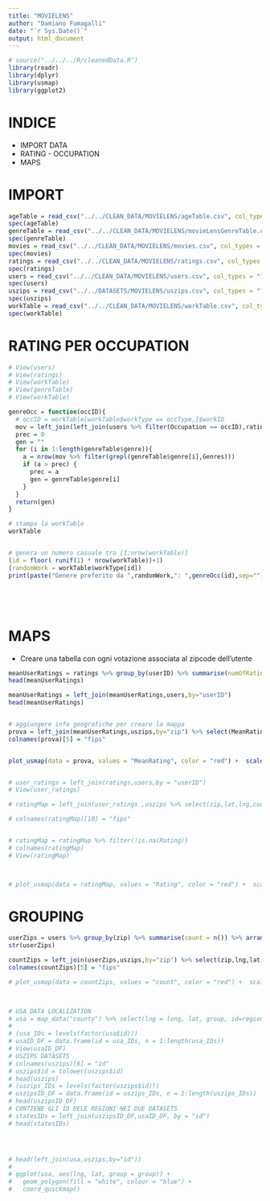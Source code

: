 ```yaml
---
title: "MOVIELENS"
author: "Damiano Fumagalli"
date: "`r Sys.Date()`"
output: html_document
---
```


```r
# source("../../../R/cleanedData.R")
library(readr)
library(dplyr)
library(usmap)
library(ggplot2)
```

# INDICE

-   IMPORT DATA
-   RATING - OCCUPATION
-   MAPS

# IMPORT

```r
ageTable = read_csv("../../CLEAN_DATA/MOVIELENS/ageTable.csv", col_types = "?")
spec(ageTable)
genreTable = read_csv("../../CLEAN_DATA/MOVIELENS/movieLensGenreTable.csv", col_types = "?")
spec(genreTable)
movies = read_csv("../../CLEAN_DATA/MOVIELENS/movies.csv", col_types = "?")
spec(movies)
ratings = read_csv("../../CLEAN_DATA/MOVIELENS/ratings.csv", col_types = "?")
spec(ratings)
users = read_csv("../../CLEAN_DATA/MOVIELENS/users.csv", col_types = "?")
spec(users)
uszips = read_csv("../../DATASETS/MOVIELENS/uszips.csv", col_types = "?") 
spec(uszips)
workTable = read_csv("../../CLEAN_DATA/MOVIELENS/workTable.csv", col_types = "?")
spec(workTable)
```

# RATING PER OCCUPATION

```r
# View(users)
# View(ratings)
# View(workTable)
# View(genreTable)
# View(workTable)

genreOcc = function(occID){
  # occID = workTable[workTable$workType == occType,]$workID
  mov = left_join(left_join(users %>% filter(Occupation == occID),ratings, by = "userID"),movies,by = "movieID")
  prec = 0
  gen = ""
  for (i in 1:length(genreTable$genre)){
    a = nrow(mov %>% filter(grepl(genreTable$genre[i],Genres)))
    if (a > prec) {
      prec = a
      gen = genreTable$genre[i]
    }
  }
  return(gen)
}

# stampa la workTable
workTable


# genera un numero casuale tra [1:nrow(workTable)]
(id = floor( runif(1) * nrow(workTable))+1)
(randomWork = workTable$workType[id])
print(paste("Genere preferito da ",randomWork,": ",genreOcc(id),sep=""))






```

# MAPS

-   Creare una tabella con ogni votazione associata al zipcode dell'utente

```r

meanUserRatings = ratings %>% group_by(userID) %>% summarise(numOfRatings = n(),MeanRating = mean(Rating))
head(meanUserRatings)

meanUserRatings = left_join(meanUserRatings,users,by="userID")
head(meanUserRatings)


# aggiungere info geografiche per creare la mappa
prova = left_join(meanUserRatings,uszips,by="zip") %>% select(MeanRating,zip,lat,lng,county_fips)
colnames(prova)[5] = "fips"


plot_usmap(data = prova, values = "MeanRating", color = "red") +  scale_fill_continuous( low = "white", high = "red", name = "Mean Rating", label = scales::comma ) + theme(legend.position = "right")


# user_ratings = left_join(ratings,users,by = "userID")
# View(user_ratings)

# ratingMap = left_join(user_ratings ,uszips %>% select(zip,lat,lng,county_fips),by = "zip")

# colnames(ratingMap)[10] = "fips"


# ratingMap = ratingMap %>% filter(!is.na(Rating))
# colnames(ratingMap)
# View(ratingMap)



# plot_usmap(data = ratingMap, values = "Rating", color = "red") +  scale_fill_continuous( low = "white", high = "red", name = "Rating", label = scales::comma ) + theme(legend.position = "right")

```

# GROUPING

```r

userZips = users %>% group_by(zip) %>% summarise(count = n()) %>% arrange(desc(count))
str(userZips)

countZips = left_join(userZips,uszips,by="zip") %>% select(zip,lng,lat,count,county_fips)
colnames(countZips)[5] = "fips"

# plot_usmap(data = countZips, values = "count", color = "red") +  scale_fill_continuous( low = "white", high = "red", name = "Number of Ratings", label = scales::comma ) + theme(legend.position = "right")
 



```

```r
# USA DATA LOCALIZATION
# usa = map_data("county") %>% select(lng = long, lat, group, id=region)
# 
# (usa_IDs = levels(factor(usa$id)))
# usaID_DF = data.frame(id = usa_IDs, n = 1:length(usa_IDs))
# View(usaID_DF)
# USZIPS DATASETS
# colnames(uszips)[6] = "id"
# uszips$id = tolower(uszips$id)
# head(uszips)
# (uszips_IDs = levels(factor(uszips$id)))
# uszipsID_DF = data.frame(id = uszips_IDs, n = 1:length(uszips_IDs))
# head(uszipsID_DF)
# CONTIENE GLI ID DELE REGIONI NEI DUE DATASETS
# statesIDs = left_join(uszipsID_DF,usaID_DF, by = "id")
# head(statesIDs)




# head(left_join(usa,uszips,by="id"))
# 
# ggplot(usa, aes(lng, lat, group = group)) +
#   geom_polygon(fill = "white", colour = "blue") + 
#   coord_quickmap()
```
